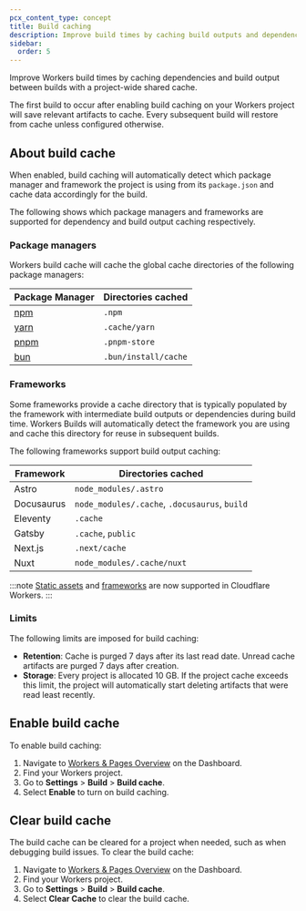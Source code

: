 ```yaml
---
pcx_content_type: concept
title: Build caching
description: Improve build times by caching build outputs and dependencies
sidebar:
  order: 5
---
```


Improve Workers build times by caching dependencies and build output between builds with a project-wide shared cache.

The first build to occur after enabling build caching on your Workers project will save relevant artifacts to cache. Every subsequent build will restore from cache unless configured otherwise.

## About build cache

When enabled, build caching will automatically detect which package manager and framework the project is using from its `package.json` and cache data accordingly for the build.

The following shows which package managers and frameworks are supported for dependency and build output caching respectively.

### Package managers

Workers build cache will cache the global cache directories of the following package managers:

| Package Manager               | Directories cached   |
| ----------------------------- | -------------------- |
| [npm](https://www.npmjs.com/) | `.npm`               |
| [yarn](https://yarnpkg.com/)  | `.cache/yarn`        |
| [pnpm](https://pnpm.io/)      | `.pnpm-store`        |
| [bun](https://bun.sh/)        | `.bun/install/cache` |

### Frameworks

Some frameworks provide a cache directory that is typically populated by the framework with intermediate build outputs or dependencies during build time. Workers Builds will automatically detect the framework you are using and cache this directory for reuse in subsequent builds.

The following frameworks support build output caching:

| Framework  | Directories cached                            |
| ---------- | --------------------------------------------- |
| Astro      | `node_modules/.astro`                         |
| Docusaurus | `node_modules/.cache`, `.docusaurus`, `build` |
| Eleventy   | `.cache`                                      |
| Gatsby     | `.cache`, `public`                            |
| Next.js    | `.next/cache`                                 |
| Nuxt       | `node_modules/.cache/nuxt`                    |

:::note
[Static assets](/workers/static-assets/) and [frameworks](/workers/framework-guides/) are now supported in Cloudflare Workers.
:::

### Limits

The following limits are imposed for build caching:

- **Retention**: Cache is purged 7 days after its last read date. Unread cache artifacts are purged 7 days after creation.
- **Storage**: Every project is allocated 10 GB. If the project cache exceeds this limit, the project will automatically start deleting artifacts that were read least recently.

## Enable build cache

To enable build caching:

1. Navigate to [Workers & Pages Overview](https://dash.cloudflare.com) on the Dashboard.
2. Find your Workers project.
3. Go to **Settings** > **Build** > **Build cache**.
4. Select **Enable** to turn on build caching.

## Clear build cache

The build cache can be cleared for a project when needed, such as when debugging build issues. To clear the build cache:

1. Navigate to [Workers & Pages Overview](https://dash.cloudflare.com) on the Dashboard.
2. Find your Workers project.
3. Go to **Settings** > **Build** > **Build cache**.
4. Select **Clear Cache** to clear the build cache.
